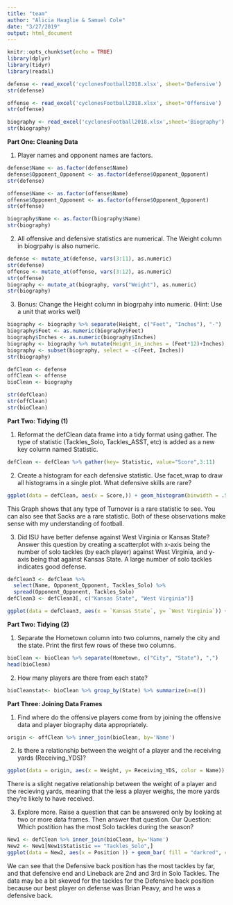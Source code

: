 ```yaml
---
title: "team"
author: "Alicia Hauglie & Samuel Cole"
date: "3/27/2019"
output: html_document
---
```


```r
knitr::opts_chunk$set(echo = TRUE)
library(dplyr)
library(tidyr)
library(readxl)
```

```r
defense <- read_excel('cyclonesFootball2018.xlsx', sheet='Defensive')
str(defense)

offense <- read_excel('cyclonesFootball2018.xlsx', sheet='Offensive')
str(offense)

biography <- read_excel('cyclonesFootball2018.xlsx',sheet='Biography')
str(biography)
```

**Part One: Cleaning Data**

1. Player names and opponent names are factors.
```r
defense$Name <- as.factor(defense$Name)
defense$Opponent_Opponent <- as.factor(defense$Opponent_Opponent)
str(defense)

offense$Name <- as.factor(offense$Name)
offense$Opponent_Opponent <- as.factor(offense$Opponent_Opponent)
str(offense)

biography$Name <- as.factor(biography$Name)
str(biography)
```

2. All offensive and defensive statistics are numerical. The Weight column in biogrpahy is also numeric.

```r
defense <- mutate_at(defense, vars(3:11), as.numeric)
str(defense)
offense <- mutate_at(offense, vars(3:12), as.numeric)
str(offense)
biography <- mutate_at(biography, vars("Weight"), as.numeric)
str(biography)
```

3. Bonus: Change the Height column in biogrpahy into numeric. (Hint: Use a unit that works well)
```r
biography <- biography %>% separate(Height, c("Feet", "Inches"), "-")
biography$Feet <- as.numeric(biography$Feet)
biography$Inches <- as.numeric(biography$Inches)
biography <- biography %>% mutate(Height_in_inches = (Feet*12)+Inches)
biography <- subset(biography, select = -c(Feet, Inches))
str(biography)
```

```r
defClean <- defense
offClean <- offense
bioClean <- biography

str(defClean)
str(offClean)
str(bioClean)
```


**Part Two: Tidying (1)**

1. Reformat the defClean data frame into a tidy format using gather. The type of statistic (Tackles_Solo, Tackles_ASST, etc) is added as a new key column named Statistic.

```r
defClean <- defClean %>% gather(key= Statistic, value="Score",3:11)
```

2. Create a histogram for each defensive statistic. Use facet_wrap to draw all histograms in a single plot. What defensive skills are rare?
```r
ggplot(data = defClean, aes(x = Score,)) + geom_histogram(binwidth = .5, color="black", fill = "red") + facet_wrap(~Statistic) + ylab("Count of Players in each Score") + xlab("Score") + ggtitle("Histogram of Defensive Statistics")
```
This Graph shows that any type of Turnover is a rare statistic to see. You can also see that Sacks are a rare statistic. Both of these observations make sense with my understanding of football. 


3. Did ISU have better defense against West Virginia or Kansas State? Answer this question by creating a scatterplot with x-axis being the number of solo tackles (by each player) against West Virginia, and y-axis being that against Kansas State. A large number of solo tackles indicates good defense.
```r
defClean3 <- defClean %>%
  select(Name, Opponent_Opponent, Tackles_Solo) %>%
  spread(Opponent_Opponent, Tackles_Solo)
defClean3 <- defClean3[, c("Kansas State", "West Virginia")]

ggplot(data = defClean3, aes(x = `Kansas State`, y= `West Virginia`)) + geom_point() + ylab("Solo Tackles by player against Kansas State") + xlab("Solo Tackles by player against West Virginia") + ggtitle("Comparing ISU's defense against Kansas State and West Virginia")
```
**Part Two: Tidying (2)**

1. Separate the Hometown column into two columns, namely the city and the state. Print the first few rows of these two columns.

```r
bioClean <- bioClean %>% separate(Hometown, c("City", "State"), ",")
head(bioClean)
```

2. How many players are there from each state?

```r
bioCleanstat<- bioClean %>% group_by(State) %>% summarize(n=n())

```

**Part Three: Joining Data Frames**

1. Find where do the offensive players come from by joining the offensive data and player biography data appropriately.

```r
origin <- offClean %>% inner_join(bioClean, by='Name')
```

2. Is there a relationship between the weight of a player and the receiving yards (Receiving_YDS)?

```r
ggplot(data = origin, aes(x = Weight, y= Receiving_YDS, color = Name)) + geom_point() + ylab("Receiving Yards") + xlab("Weight") + ggtitle("Receiving Yards v.s Player Weight")
```
There is a slight negative relationship between the weight of a player and the recieving yards, meaning that the less a player weighs, the more yards they're likely to have received.


3. Explore more. Raise a question that can be answered only by looking at two or more data frames. Then answer that question.
    Our Question: Which postition has the most Solo tackles during the season?
```r
New1 <- defClean %>% inner_join(bioClean, by='Name')
New2 <- New1[New1$Statistic == "Tackles_Solo",]
ggplot(data = New2, aes(x = Position )) + geom_bar( fill = "darkred", color = "black") + coord_flip() 
```
We can see that the Defensive back position has the most tackles by far, and that defensive end and Lineback are 2nd and 3rd in Solo Tackles. The data may be a bit skewed for the tackles for the Defensive back position because our best player on defense was Brian Peavy, and he was a defensive back. 
